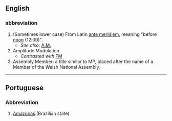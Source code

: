 ==English==
===abbreviation===
#(Sometimes lower case) From Latin [[ante meridiem]], meaning "before [[noon]] (12:00)".
#*''See also:'' [[A.M.]]
#Amplitude Modulation
#*''Contrasted with'' [[FM]]
#Assembly Member: a title similar to MP, placed after the name of a Member of the Welsh National Assembly.

----
==Portuguese==
===Abbreviation===
#[[Amazonas]] (Brazilian state)